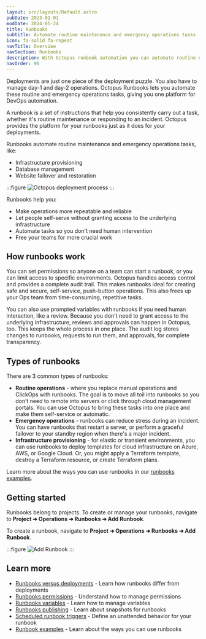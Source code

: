 ```yaml
---
layout: src/layouts/Default.astro
pubDate: 2023-01-01
modDate: 2024-05-24
title: Runbooks
subtitle: Automate routine maintenance and emergency operations tasks
icon: fa-solid fa-repeat
navTitle: Overview
navSection: Runbooks
description: With Octopus runbook automation you can automate routine or emergency operations-centric processes, for instance, disaster recovery and database backups.
navOrder: 90
---
```

Deployments are just one piece of the deployment puzzle. You also have to manage day-1 and day-2 operations. Octopus Runbooks lets you automate these routine and emergency operations tasks, giving you one platform for DevOps automation.

A runbook is a set of instructions that help you consistently carry out a task, whether it's routine maintenance or responding to an incident. Octopus provides the platform for your runbooks just as it does for your deployments. 

Runbooks automate routine maintenance and emergency operations tasks, like:

- Infrastructure provisioning
- Database management
- Website failover and restoration

:::figure
![Octopus deployment process](/docs/runbooks/runbooks-screen.png)
:::

Runbooks help you:

- Make operations more repeatable and reliable
- Let people self-serve without granting access to the underlying infrastructure
- Automate tasks so you don't need human intervention
- Free your teams for more crucial work

## How runbooks work
You can set permissions so anyone on a team can start a runbook, or you can limit access to specific environments. Octopus handles access control and provides a complete audit trail. This makes runbooks ideal for creating safe and secure, self-service, push-button operations. This also frees up your Ops team from time-consuming, repetitive tasks.

You can also use prompted variables with runbooks if you need human interaction, like a review. Because you don't need to grant access to the underlying infrastructure, reviews and approvals can happen in Octopus, too. This keeps the whole process in one place. The audit log stores changes to runbooks, requests to run them, and approvals, for complete transparency.

## Types of runbooks
There are 3 common types of runbooks:

- **Routine operations** - where you replace manual operations and ClickOps with runbooks. The goal is to move all toil into runbooks so you don’t need to remote into servers or click through cloud management portals. You can use Octopus to bring these tasks into one place and make them self-service or automatic.
- **Emergency operations** - runbooks can reduce stress during an incident. You can have runbooks that restart a server, or perform a graceful failover to your standby region when there's a major incident.
- **Infrastructure provisioning** - for elastic or transient environments, you can use runbooks to deploy templates for cloud infrastructure on Azure, AWS, or Google Cloud. Or, you might apply a Terraform template, destroy a Terraform resource, or create Terraform plans.

Learn more about the ways you can use runbooks in our [runbooks examples](/docs/runbooks/runbook-examples).

## Getting started
Runbooks belong to projects. To create or manage your runbooks, navigate to **Project ➜ Operations ➜ Runbooks ➜ Add Runbook**.

To create a runbook, navigate to **Project ➜ Operations ➜ Runbooks ➜ Add Runbook**.

:::figure
![Add Runbook](/docs/runbooks/create-a-runbook.png)
:::

## Learn more
- [Runbooks versus deployments](/docs/runbooks/runbooks-vs-deployments) - Learn how runbooks differ from deployments
- [Runbooks permissions](/docs/runbooks/runbook-permissions) - Understand how to manage permissions
- [Runbooks variables](/docs/runbooks/runbook-variables) - Learn how to manage variables
- [Runbooks publishing](https://yamldoc.liuyan.wang/docs/runbooks/runbook-publishing) - Learn about snapshots for runbooks 
- [Scheduled runbook triggers](https://yamldoc.liuyan.wang/docs/runbooks/scheduled-runbook-trigger) - Define an unattended behavior for your runbook
- [Runbook examples](https://yamldoc.liuyan.wang/docs/runbooks/runbook-examples) - Learn about the ways you can use runbooks